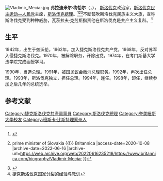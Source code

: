 [[File:Vladimir_Meciar.jpg|thumb]]
'''弗拉迪米尔·梅恰尔'''（{{lang-cs|Vladimír Mečiar}}，{{bd|1942年|7月26日||catIdx=V}}）， [[斯洛伐克|斯洛伐克]]政治家，[[斯洛伐克民主运动—人民党|斯洛伐克民主运动—人民党]]主席，[[斯洛伐克總理|斯洛伐克總理]]。<ref>{{Cite web |url=https://biography.yourdictionary.com/vladimir-meciar |title=Vladimir Meciar Facts - Biography - YourDictionary |access-date=2020-10-08 |archive-date=2021-05-14 |archive-url=https://web.archive.org/web/20210514135606/https://biography.yourdictionary.com/vladimir-meciar }}</ref><ref>{{Cite web |url=https://www.britannica.com/biography/Vladimir-Meciar |title=Vladimir Mečiar {{!}} prime minister of Slovakia {{!}} Britannica |access-date=2020-10-08 |archive-date=2022-06-16 |archive-url=https://web.archive.org/web/20220616235218/https://www.britannica.com/biography/Vladimir-Meciar }}</ref><ref>{{Cite web |url=https://www.oxfordreference.com/view/10.1093/oi/authority.20110803100146318?rskey=chK8IY&result=6 |title=Vladimir Mečiar - Oxford Reference |access-date=2020-10-08 |archive-date=2022-05-11 |archive-url=https://web.archive.org/web/20220511214658/https://www.oxfordreference.com/view/10.1093/oi/authority.20110803100146318?rskey=chK8IY&result=6 }}</ref>不断鼓吹斯洛伐克民族主义大旗，宣称斯洛伐克受到种种威胁，[[瓦茨拉夫·克劳斯|瓦茨拉夫·克劳斯]]指责他在斯洛伐克是[[共产主义|共产主义]]复辟。<ref>[http://history.sina.com.cn/his/zl/2013-02-25/145047547.shtml 捷克斯洛伐克国家分裂的经验与教训]</ref>

== 生平 ==
1942年，出生于兹沃伦。1962年，加入捷克斯洛伐克共产党。1968年，反对苏军入侵捷克斯洛伐克。1970年，被解除职务，开除出党。1974年，在考门斯基大学法学院完成函授学习。

1990年，当选总理。1991年，被国民议会撤消总理职务。1992年，再次出任总理。1993年，斯洛伐克独立，担任总理。1994年，连任。1998年，卸任，继续参加之后几年的总统选举。

== 参考文献 ==
{{Reflist}}

{{斯洛伐克总理}}
{{normdaten}}
{{DEFAULTSORT:Mečiar}}
[[Category:捷克斯洛伐克共產黨黨員|Category:捷克斯洛伐克共產黨黨員]]
[[Category:斯洛伐克總理|Category:斯洛伐克總理]]
[[Category:夸美紐斯大學校友|Category:夸美紐斯大學校友]]
[[Category:班斯卡·比斯特理察州人|Category:班斯卡·比斯特理察州人]]